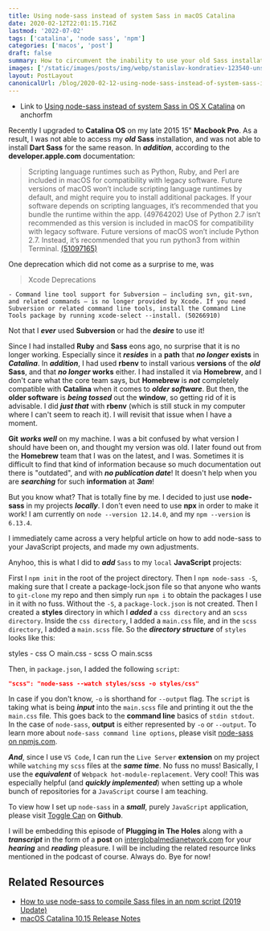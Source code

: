 ```yaml
---
title: Using node-sass instead of system Sass in macOS Catalina
date: 2020-02-12T22:01:15.716Z
lastmod: '2022-07-02'
tags: ['catalina', 'node sass', 'npm']
categories: ['macos', 'post']
draft: false
summary: How to circumvent the inability to use your old Sass installation on on your Macbook Pro when upgrading to OS Catalina.
images: ['/static/images/posts/img/webp/stanislav-kondratiev-123540-unsplash.webp']
layout: PostLayout
canonicalUrl: /blog/2020-02-12-using-node-sass-instead-of-system-sass-in-os-catalina
---
```


- Link to
  [Using node-sass instead of system Sass in OS X Catalina](https://anchor.fm/maria-campbell/episodes/Using-node-sass-instead-of-system-Sass-in-OS-X-Catalina-eaq2cd)
  on anchorfm

Recently I upgraded to **Catalina OS** on my late 2015 15" **Macbook Pro**. As a
result, I was not able to access my **_old_** **Sass** installation, and was not
able to install **Dart Sass** for the same reason. In **_addition_**, according
to the **developer.apple.com** documentation:

> Scripting language runtimes such as Python, Ruby, and Perl are included in
> macOS for compatibility with legacy software. Future versions of macOS won’t
> include scripting language runtimes by default, and might require you to
> install additional packages. If your software depends on scripting languages,
> it’s recommended that you bundle the runtime within the app. (49764202) Use of
> Python 2.7 isn’t recommended as this version is included in macOS for
> compatibility with legacy software. Future versions of macOS won’t include
> Python 2.7. Instead, it’s recommended that you run python3 from within
> Terminal. [(51097165)](https://developer.apple.com/forums/thread/666689)

One deprecation which did not come as a surprise to me, was

> Xcode Deprecations

    - Command line tool support for Subversion — including svn, git-svn, and related commands — is no longer provided by Xcode. If you need Subversion or related command line tools, install the Command Line Tools package by running xcode-select --install. (50266910)

Not that I **_ever_** used **Subversion** or had the **_desire_** to use it!

Since I had installed **Ruby** and **Sass** eons ago, no surprise that it is no
longer working. Especially since it **_resides_** in a **path** that **_no
longer_** **exists** in **_Catalina_**. In **_addition_**, I had used **rbenv**
to install various **versions** of the **_old_** **Sass**, and that **_no
longer_** **works** either. I had installed it via **Homebrew**, and I don't
care what the core team says, but **Homebrew** is **_not_** completely
compatible with **Catalina** when it comes to **_older software_**. But then,
the **older software** is **_being tossed_** out the **window**, so getting rid
of it is advisable. I did **_just that_** with **rbenv** (which is still stuck
in my computer where I can't seem to reach it). I will revisit that issue when I
have a moment.

**Git** **_works well_** on my machine. I was a bit confused by what version I
should have been on, and thought my version was old. I later found out from the
**Homebrew** team that I was on the latest, and I was. Sometimes it is difficult
to find that kind of information because so much documentation out there is
"outdated", and with **_no publication date_**! It doesn't help when you are
**_searching_** for such **information** at **_3am_**!

But you know what? That is totally fine by me. I decided to just use
**node-sass** in my projects **_locally_**. I don't even need to use **npx** in
order to make it work! I am currently on `node --version 12.14.0`, and my
`npm --version` is `6.13.4`.

I immediately came across a very helpful article on how to add node-sass to your
JavaScript projects, and made my own adjustments.

Anyhoo, this is what I did to **_add_** `Sass` to my `local` **JavaScript**
projects:

First I `npm init` in the root of the project directory. Then I
`npm node-sass -S`, making sure that I create a package-lock.json file so that
anyone who wants to `git-clone` my repo and then simply run `npm i` to obtain
the packages I use in it with no fuss. Without the `-S`, a `package-lock.json`
is not created. Then I created a **styles** directory in which I **_added_** a
`css directory` and an `scss directory`. Inside the `css directory`, I added a
`main.css` file, and in the `scss directory`, I added a `main.scss` file. So the
**_directory structure_** of `styles` looks like this:

styles - css ○ main.css - scss ○ main.scss

Then, in `package.json`, I added the following `script`:

```json
"scss": "node-sass --watch styles/scss -o styles/css"
```

In case if you don't know, `-o` is shorthand for `--output` flag. The `script`
is taking what is being **_input_** into the `main.scss` file and printing it
out the the `main.css` file. This goes back to the **command line** basics of
`stdin stdout`. In the case of `node-sass`, **output** is either represented by
`-o` or `--output`. To learn more about `node-sass command line options`, please
visit [node-sass on npmjs.com](https://www.npmjs.com/package/node-sass).

**_And_**, since I use `VS Code`, I can run the `Live Server` **extension** on
my project while `watching` my `scss` files at the **_same time_**. No fuss no
muss! Basically, I use the **_equivalent_** of `Webpack hot-module-replacement`.
Very cool! This was especially helpful (and **_quickly implemented_**) when
setting up a whole bunch of repositories for a `JavaScript` course I am
teaching.

To view how I set up `node-sass` in a **_small_**, purely `JavaScript`
application, please visit
[Toggle Can](https://github.com/interglobalmedia/toggle-can) on **Github**.

I will be embedding this episode of **Plugging in The Holes** along with a
**_transcript_** in the form of a **post** on
[interglobalmedianetwork.com](https://www.interglobalmedianetwork.com/) for your
**_hearing_** and **_reading_** pleasure. I will be including the related
resource links mentioned in the podcast of course. Always do. Bye for now!

## Related Resources

- [How to use node-sass to compile Sass files in an npm script (2019 Update)](https://sunlightmedia.org/using-node-sass-to-compile-sass-files-in-an-npm-script/)
- [macOS Catalina 10.15 Release Notes](https://developer.apple.com/documentation/macos_release_notes/macos_catalina_10_15_release_notes)
